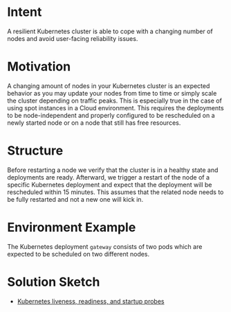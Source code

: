 # Intent

A resilient Kubernetes cluster is able to cope with a changing number of nodes and avoid user-facing reliability issues.

# Motivation

A changing amount of nodes in your Kubernetes cluster is an expected behavior as you may update your nodes from time to time or simply scale the cluster depending on traffic peaks.
This is especially true in the case of using spot instances in a Cloud environment.
This requires the deployments to be node-independent and properly configured to be rescheduled on a newly started node or on a node that still has free resources.

# Structure

Before restarting a node we verify that the cluster is in a healthy state and deployments are ready.
Afterward, we trigger a restart of the node of a specific Kubernetes deployment and expect that the deployment will be rescheduled within 15 minutes.
This assumes that the related node needs to be fully restarted and not a new one will kick in.

# Environment Example

The Kubernetes deployment `gateway` consists of two pods which are expected to be scheduled on two different nodes.

# Solution Sketch

- [Kubernetes liveness, readiness, and startup probes](https://kubernetes.io/docs/tasks/configure-pod-container/configure-liveness-readiness-startup-probes/)
